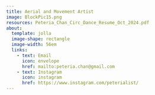 ```yaml
---
title: Aerial and Movement Artist
image: BlockPic15.png
resources: Peteria_Chan_Circ_Dance_Resume_Oct_2024.pdf
about:
  template: jolla 
  image-shape: rectangle
  image-width: 56em
  links: 
    - text: Email
      icon: envelope 
      href: mailto:peteria.chan@gmail.com
    - text: Instagram
      icon: instagram
      href: https://www.instagram.com/peterialist/
---
```

